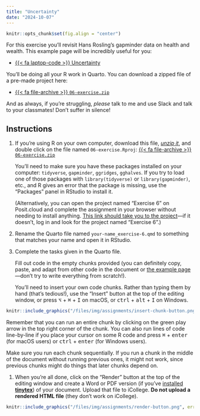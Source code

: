 ```yaml
---
title: "Uncertainty"
date: "2024-10-07"
---
```


```r
knitr::opts_chunk$set(fig.align = "center")
```

For this exercise you'll revisit Hans Rosling's gapminder data on health and wealth. This example page will be incredibly useful for you:

- [{{< fa laptop-code >}} Uncertainty](/example/06-example.qmd)

You'll be doing all your R work in Quarto. You can download a zipped file of a pre-made project here:

- [{{< fa file-archive >}} `06-exercise.zip`](/projects/06-exercise.zip)

And as always, if you're struggling, *please* talk to me and use Slack and talk to your classmates! Don't suffer in silence!


## Instructions

1. If you're using R on your own computer, download this file, [*unzip it*](/resource/unzipping.qmd), and double click on the file named `06-exercise.Rproj`: [{{< fa file-archive >}} `06-exercise.zip`](/projects/06-exercise.zip)

   You'll need to make sure you have these packages installed on your computer: `tidyverse`, `gapminder`, `ggridges`, `gghalves`. If you try to load one of those packages with `library(tidyverse)` or `library(gapminder)`, etc., and R gives an error that the package is missing, use the "Packages" panel in RStudio to install it.

   (Alternatively, you can open the project named "Exercise 6" on Posit.cloud and complete the assignment in your browser without needing to install anything. [This link should take you to the project](https://posit.cloud/spaces/517869/content/8250365)—if it doesn't, log in and look for the project named "Exercise 6".)

2. Rename the Quarto file named `your-name_exercise-6.qmd` to something that matches your name and open it in RStudio.

3. Complete the tasks given in the Quarto file. 

   Fill out code in the empty chunks provided (you can definitely copy, paste, and adapt from other code in the document or [the example page](/example/06-example.qmd)—don't try to write everything from scratch!).

   You'll need to insert your own code chunks. Rather than typing them by hand (that's tedious!), use the "Insert" button at the top of the editing window, or press  <kbd>⌥</kbd> + <kbd>⌘</kbd> + <kbd>I</kbd> on macOS, or <kbd>ctrl</kbd> + <kbd>alt</kbd> + <kbd>I</kbd> on Windows.

```r
knitr::include_graphics("/files/img/assignments/insert-chunk-button.png", error = FALSE)
```

   Remember that you can run an entire chunk by clicking on the green play arrow in the top right corner of the chunk. You can also run lines of code line-by-line if you place your cursor on some R code and press <kbd>⌘</kbd> + <kbd>enter</kbd> (for macOS users) or <kbd>ctrl</kbd> + <kbd>enter</kbd> (for Windows users).

   Make sure you run each chunk sequentially. If you run a chunk in the middle of the document without running previous ones, it might not work, since previous chunks might do things that later chunks depend on.

1. When you're all done, click on the "Render" button at the top of the editing window and create a Word or PDF version (if you've [installed **tinytex**](/resource/install.qmd#install-tinytex)) of your document. Upload that file to iCollege. **Do not upload a rendered HTML file** (they don't work on iCollege).

```r
knitr::include_graphics("/files/img/assignments/render-button.png", error = FALSE)
```
